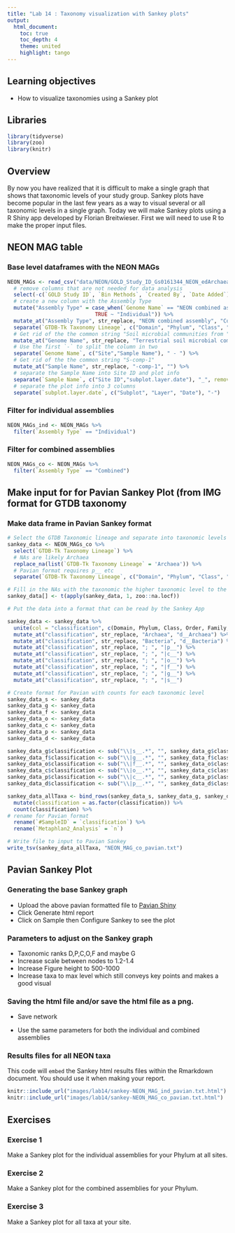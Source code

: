 ```yaml
---
title: "Lab 14 : Taxonomy visualization with Sankey plots"
output:
  html_document:
    toc: true
    toc_depth: 4
    theme: united
    highlight: tango
---
```


## Learning objectives
* How to visualize taxonomies using a Sankey plot

## Libraries

```r
library(tidyverse)
library(zoo)
library(knitr)
```

## Overview

By now you have realized that it is difficult to make a single graph that shows that taxonomic levels of your study group. Sankey plots have become popular in the last few years as a way to visual several or all taxonomic levels in a single graph. Today we will make Sankey plots using a R Shiny app developed by Florian Breitwieser. First we will need to use R to make the proper input files. 

## NEON MAG table

### Base level dataframes with the NEON MAGs

```r
NEON_MAGs <- read_csv("data/NEON/GOLD_Study_ID_Gs0161344_NEON_edArchaea.csv") %>% 
  # remove columns that are not needed for data analysis
  select(-c(`GOLD Study ID`, `Bin Methods`, `Created By`, `Date Added`)) %>% 
  # create a new column with the Assembly Type
  mutate("Assembly Type" = case_when(`Genome Name` == "NEON combined assembly" ~ `Genome Name`,
                            TRUE ~ "Individual")) %>% 
  mutate_at("Assembly Type", str_replace, "NEON combined assembly", "Combined") %>% 
  separate(`GTDB-Tk Taxonomy Lineage`, c("Domain", "Phylum", "Class", "Order", "Family", "Genus"), "; ", remove = FALSE) %>% 
  # Get rid of the the common string "Soil microbial communities from "
  mutate_at("Genome Name", str_replace, "Terrestrial soil microbial communities from ", "") %>% 
  # Use the first `-` to split the column in two
  separate(`Genome Name`, c("Site","Sample Name"), " - ") %>% 
  # Get rid of the the common string "S-comp-1"
  mutate_at("Sample Name", str_replace, "-comp-1", "") %>%
  # separate the Sample Name into Site ID and plot info
  separate(`Sample Name`, c("Site ID","subplot.layer.date"), "_", remove = FALSE,) %>% 
  # separate the plot info into 3 columns
  separate(`subplot.layer.date`, c("Subplot", "Layer", "Date"), "-") 
```

### Filter for individual assemblies
```r
NEON_MAGs_ind <- NEON_MAGs %>% 
  filter(`Assembly Type` == "Individual") 
```

### Filter for combined assemblies
```r
NEON_MAGs_co <- NEON_MAGs %>% 
  filter(`Assembly Type` == "Combined") 
```


## Make input for for Pavian Sankey Plot (from IMG format for GTDB taxonomy

### Make data frame in Pavian Sankey format
```r
# Select the GTDB Taxonomic lineage and separate into taxonomic levels
sankey_data <- NEON_MAGs_co %>% 
  select(`GTDB-Tk Taxonomy Lineage`) %>% 
  # NAs are likely Archaea
  replace_na(list(`GTDB-Tk Taxonomy Lineage` = 'Archaea')) %>% 
  # Pavian format requires p__ etc
  separate(`GTDB-Tk Taxonomy Lineage`, c("Domain", "Phylum", "Class", "Order", "Family", "Genus", "Species"), "; ") 

# Fill in the NAs with the taxonomic the higher taxonomic level to the left
sankey_data[] <- t(apply(sankey_data, 1, zoo::na.locf))

# Put the data into a format that can be read by the Sankey App

sankey_data <- sankey_data %>% 
  unite(col = "classification", c(Domain, Phylum, Class, Order, Family, Genus, Species), sep='; ') %>% 
  mutate_at("classification", str_replace, "Archaea", "d__Archaea") %>% 
  mutate_at("classification", str_replace, "Bacteria", "d__Bacteria") %>%  
  mutate_at("classification", str_replace, "; ", "|p__") %>% 
  mutate_at("classification", str_replace, "; ", "|c__") %>% 
  mutate_at("classification", str_replace, "; ", "|o__") %>% 
  mutate_at("classification", str_replace, "; ", "|f__") %>% 
  mutate_at("classification", str_replace, "; ", "|g__") %>% 
  mutate_at("classification", str_replace, "; ", "|s__")  

# Create format for Pavian with counts for each taxonomic level
sankey_data_s <- sankey_data
sankey_data_g <- sankey_data
sankey_data_f <- sankey_data
sankey_data_o <- sankey_data
sankey_data_c <- sankey_data
sankey_data_p <- sankey_data
sankey_data_d <- sankey_data

sankey_data_g$classification <- sub("\\|s__.*", "", sankey_data_g$classification)  
sankey_data_f$classification <- sub("\\|g__.*", "", sankey_data_f$classification)  
sankey_data_o$classification <- sub("\\|f__.*", "", sankey_data_o$classification)  
sankey_data_c$classification <- sub("\\|o__.*", "", sankey_data_c$classification)  
sankey_data_p$classification <- sub("\\|c__.*", "", sankey_data_p$classification)  
sankey_data_d$classification <- sub("\\|p__.*", "", sankey_data_d$classification)  

sankey_data_allTaxa <- bind_rows(sankey_data_s, sankey_data_g, sankey_data_f, sankey_data_o, sankey_data_c, sankey_data_p, sankey_data_d) %>% 
  mutate(classification = as.factor(classification)) %>% 
  count(classification) %>% 
# rename for Pavian format
  rename(`#SampleID` = `classification`) %>% 
  rename(`Metaphlan2_Analysis` = `n`) 

# Write file to input to Pavian Sankey
write_tsv(sankey_data_allTaxa, "NEON_MAG_co_pavian.txt")
```


## Pavian Sankey Plot

### Generating the base Sankey graph
* Upload the above pavian formatted file to [Pavian Shiny](https://fbreitwieser.shinyapps.io/pavian/)
* Click Generate html report
* Click on Sample then Configure Sankey to see the plot

### Parameters to adjust on the Sankey graph
* Taxonomic ranks D,P,C,O,F and maybe G
* Increase scale between nodes to 1.2-1.4
* Increase Figure height to 500-1000
* Increase taxa to max level which still conveys key points and makes a good visual 

### Saving the html file and/or save the html file as a png.
* Save network

* Use the same parameters for both the individual and combined assemblies

### Results files for all NEON taxa

This code will `embed` the Sankey html results files within the Rmarkdown document.  You should use it when making your report.

```r
knitr::include_url("images/lab14/sankey-NEON_MAG_ind_pavian.txt.html")
knitr::include_url("images/lab14/sankey-NEON_MAG_co_pavian.txt.html")
```

## Exercises

### Exercise 1

Make a Sankey plot for the individual assemblies for your Phylum at all sites.

### Exercise 2

Make a Sankey plot for the combined assemblies for your Phylum.

### Exercise 3

Make a Sankey plot for all taxa at your site.



